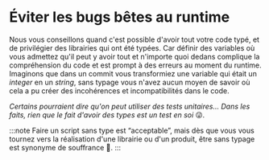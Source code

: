 # Éviter les bugs bêtes au runtime

Nous vous conseillons quand c'est possible d'avoir tout votre code typé, et de privilégier des librairies qui ont été typées. Car définir des variables où vous admettez qu'il peut y avoir tout et n'importe quoi dedans complique la compréhension du code et est prompt à des erreurs au moment du runtime. Imaginons que dans un commit vous transformiez une variable qui était un _integer_ en un _string_, sans typage vous n'avez aucun moyen de savoir où cela a pu créer des incohérences et incompatibilités dans le code.

_Certains pourraient dire qu'on peut utiliser des tests unitaires… Dans les faits, rien que le fait d'avoir des types est un test en soi_ 😜*.*

:::note
Faire un script sans type est “acceptable”, mais dès que vous vous tournez vers la réalisation d'une librairie ou d'un produit, être sans typage est synonyme de souffrance 🥵.
:::

